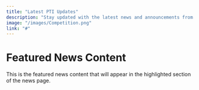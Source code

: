 ```yaml
---
title: "Latest PTI Updates"
description: "Stay updated with the latest news and announcements from the Philippine Taekwondo Institute. Get the most recent updates on competitions, events, and achievements in the world of Taekwondo."
image: "/images/Competition.png"
link: "#"
---
```


# Featured News Content

This is the featured news content that will appear in the highlighted section of the news page.
